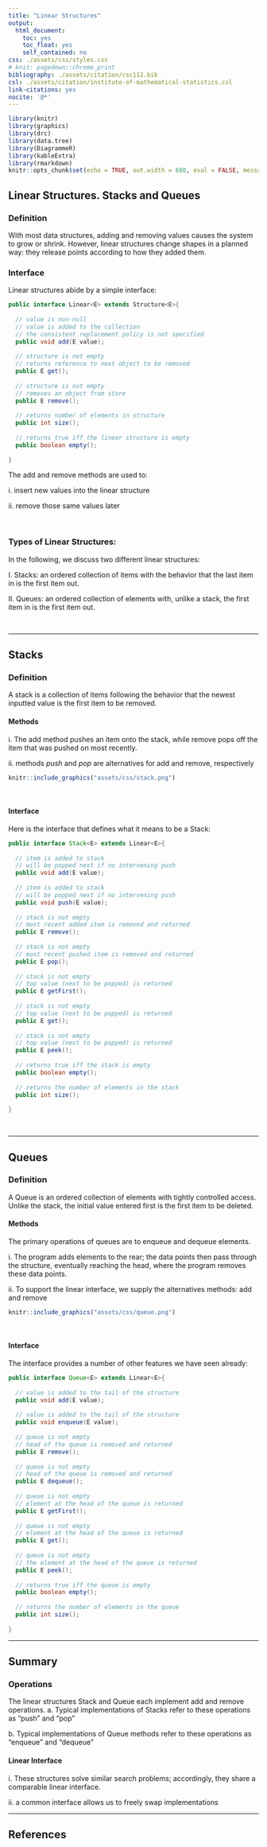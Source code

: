 ```yaml
---
title: "Linear Structures"
output:
  html_document: 
    toc: yes
    toc_float: yes
    self_contained: no
css: ./assets/css/styles.css
# knit: pagedown::chrome_print
bibliography: ./assets/citation/csc112.bib
csl: ./assets/citation/institute-of-mathematical-statistics.csl 
link-citations: yes
nocite: '@*'
---
```



```r
library(knitr)
library(graphics)
library(drc)
library(data.tree)
library(DiagrammeR)
library(kableExtra)
library(rmarkdown)
knitr::opts_chunk$set(echo = TRUE, out.width = 600, eval = FALSE, message = FALSE, warning = FALSE, fig.align = "center")

```


## Linear Structures. Stacks and Queues

### Definition

With most data structures, adding and removing values causes the system to grow or shrink. However, linear structures change shapes in a planned way: they release points according to how they added them. 

### Interface

Linear structures abide by a simple interface:


```java
public interface Linear<E> extends Structure<E>{
  
  // value is non-null
  // value is added to the collection
  // the consistent replacement policy is not specified
  public void add(E value);
  
  // structure is not empty
  // returns reference to next object to be removed
  public E get();
  
  // structure is not empty
  // removes an object from store
  public E remove();
  
  // returns number of elements in structure
  public int size();
  
  // returns true iff the linear structure is empty
  public boolean empty();
  
}

```


The add and remove methods are used to: 

<span class="lp8">i.</span> insert new values into the linear structure

<span class="lp8">ii.</span> remove those same values later 


\ 


### Types of Linear Structures:

In the following, we discuss two different linear structures:

<div class="b1">

<span class="sp9">I.</span> Stacks: an ordered collection of items with the behavior that the last item in is the first item out.

<span class="sp9">II.</span> Queues: an ordered collection of elements with, unlike a stack, the first item in is the first item out. 

</div>

\ 

--------------------------------------------------------

## Stacks

### Definition

A stack is a collection of items following the behavior that the newest inputted value is the first item to be removed. 

#### Methods

<div class="b1">

<span class="lp9">i.</span> The add method pushes an item onto the stack, while remove pops off the item that was pushed on most recently. 

<span class="lp9">ii.</span> methods *push* and *pop* are alternatives for add and remove, respectively 


```r
knitr::include_graphics("assets/css/stack.png")
```



</div>

\ 

#### Interface

Here is the interface that defines what it means to be a Stack:

```java
public interface Stack<E> extends Linear<E>{
  
  // item is added to stack 
  // will be popped next if no intervening push
  public void add(E value);
  
  // item is added to stack
  // will be popped next if no intervening push
  public void push(E value);
  
  // stack is not empty
  // most recent added item is removed and returned
  public E remove();
  
  // stack is not empty
  // most recent pushed item is removed and returned
  public E pop();
  
  // stack is not empty
  // top value (next to be popped) is returned 
  public E getFirst();
  
  // stack is not empty
  // top value (next to be popped) is returned 
  public E get();
  
  // stack is not empty
  // top value (next to be popped) is returned 
  public E peek();
  
  // returns true iff the stack is empty
  public boolean empty();
  
  // returns the number of elements in the stack
  public int size();
  
}
```




\ 



------------------------------------


## Queues

### Definition

A Queue is an ordered collection of elements with tightly controlled access. Unlike the stack, the initial value entered first is the first item to be deleted. 


#### Methods

<div class="b1">

The primary operations of queues are to enqueue and dequeue elements. 

<span class="lp9">i.</span> The program adds elements to the rear; the data points then pass through the structure, eventually reaching the head, where the program removes these data points.


<span class="lp9">ii.</span> To support the linear interface, we supply the alternatives methods: add and remove



```r
knitr::include_graphics("assets/css/queue.png")
```



</div>

\ 

#### Interface

The interface provides a number of other features we have seen already:

```java
public interface Queue<E> extends Linear<E>{
  
  // value is added to the tail of the structure
  public void add(E value);
  
  // value is added to the tail of the structure 
  public void enqueue(E value);
  
  // queue is not empty
  // head of the queue is removed and returned
  public E remove();
  
  // queue is not empty
  // head of the queue is removed and returned
  public E dequeue();
  
  // queue is not empty
  // element at the head of the queue is returned
  public E getFirst();
  
  // queue is not empty
  // element at the head of the queue is returned
  public E get();
  
  // queue is not empty
  // the element at the head of the queue is returned
  public E peek();
  
  // returns true iff the queue is empty
  public boolean empty();
  
  // returns the number of elements in the queue
  public int size();
  
}
```




-----------------------

## Summary

### Operations

The linear structures Stack and Queue each implement add and remove operations. 
<span class="lp9">a.</span> Typical implementations of Stacks refer to these operations as "push" and "pop"

<span class="lp9">b.</span> Typical implementations of Queue methods refer to these operations as "enqueue" and "dequeue"


#### Linear Interface

<span class="lp9">i.</span> These structures solve similar search problems; accordingly, they share a comparable linear interface.

<span class="lp9">ii.</span> a common interface allows us to freely swap implementations




------------------------


## References
